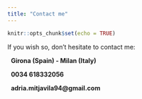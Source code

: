 ```yaml
---
title: "Contact me"
---
```


```r
knitr::opts_chunk$set(echo = TRUE)
```


If you wish so, don't hesitate to contact me:


<p> <i class="fas fa-home" aria-hidden="true"></i> &nbsp; <b>Girona (Spain) - Milan (Italy)</b> </p>

<p> <i class="fa fa-phone" aria-hidden="true"></i> &nbsp; <b>0034 618332056</b> </p>

<p> <i class="fas fa-at" aria-hidden="true"></i> &nbsp; <b>adria.mitjavila94@gmail.com</b> </p>

<p>
<a href="https://amitjavilaventura.github.io"><i class="fa fa-globe" aria-hidden="true"></i></a> &nbsp;
<a href="https://github.com/amitjavilaventura"><i class="fa fa-github" aria-hidden="true"></i></a> &nbsp;
<a href="https://gitlab.com/amitjavilaventura"><i class="fa fa-gitlab" aria-hidden="true"></i></a> &nbsp; 
<a href="https://www.linkedin.com/in/adria-mitjavila-ventura/"><i class="fa fa-linkedin" aria-hidden="true"></i></a> &nbsp; 
<a href="https://twitter.com/adriamitjavila"><i class="fa fa-twitter" aria-hidden="true"></i></a> &nbsp;
</p> 

